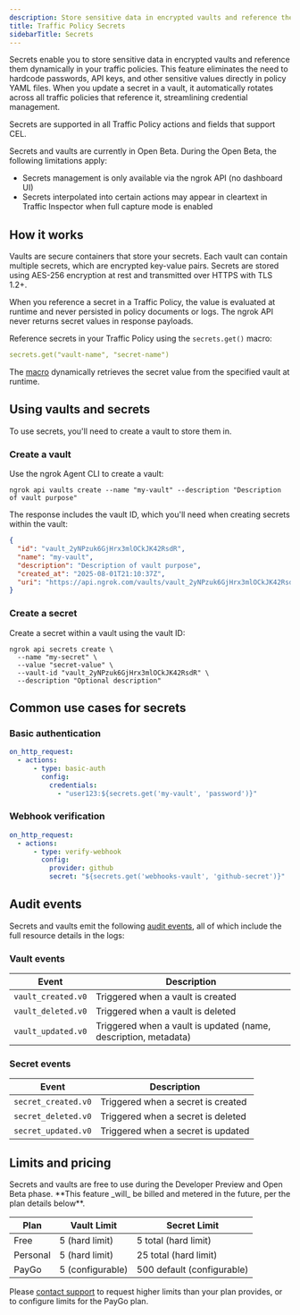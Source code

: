 ```yaml
---
description: Store sensitive data in encrypted vaults and reference them dynamically in your traffic policies.
title: Traffic Policy Secrets
sidebarTitle: Secrets
---
```


Secrets enable you to store sensitive data in encrypted vaults and reference them dynamically in your traffic policies.
This feature eliminates the need to hardcode passwords, API keys, and other sensitive values directly in policy YAML files.
When you update a secret in a vault, it automatically rotates across all traffic policies that reference it, streamlining credential management.

Secrets are supported in all Traffic Policy actions and fields that support CEL.

<Info>
Secrets and vaults are currently in Open Beta.
During the Open Beta, the following limitations apply:

- Secrets management is only available via the ngrok API (no dashboard UI)
- Secrets interpolated into certain actions may appear in cleartext in Traffic Inspector when full capture mode is enabled
</Info>

## How it works

Vaults are secure containers that store your secrets.
Each vault can contain multiple secrets, which are encrypted key-value pairs.
Secrets are stored using AES-256 encryption at rest and transmitted over HTTPS with TLS 1.2+.

When you reference a secret in a Traffic Policy, the value is evaluated at runtime and never persisted in policy documents or logs.
The ngrok API never returns secret values in response payloads.

Reference secrets in your Traffic Policy using the `secrets.get()` macro:

```yaml
secrets.get("vault-name", "secret-name")
```

The [macro](https://ngrok.com/docs/traffic-policy/macros/#secretsgetstring-string---string) dynamically retrieves the secret value from the specified vault at runtime.

## Using vaults and secrets

To use secrets, you'll need to create a vault to store them in.

### Create a vault

Use the ngrok Agent CLI to create a vault:

```shell
ngrok api vaults create --name "my-vault" --description "Description of vault purpose"
```

The response includes the vault ID, which you'll need when creating secrets within the vault:

```json
{
  "id": "vault_2yNPzuk6GjHrx3mlOCkJK42RsdR",
  "name": "my-vault",
  "description": "Description of vault purpose",
  "created_at": "2025-08-01T21:10:37Z",
  "uri": "https://api.ngrok.com/vaults/vault_2yNPzuk6GjHrx3mlOCkJK42RsdR"
}
```

### Create a secret

Create a secret within a vault using the vault ID:

```shell
ngrok api secrets create \
  --name "my-secret" \
  --value "secret-value" \
  --vault-id "vault_2yNPzuk6GjHrx3mlOCkJK42RsdR" \
  --description "Optional description"
```

## Common use cases for secrets

### Basic authentication

```yaml
on_http_request:
  - actions:
      - type: basic-auth
        config:
          credentials:
            - "user123:${secrets.get('my-vault', 'password')}"
```

### Webhook verification

```yaml
on_http_request:
  - actions:
      - type: verify-webhook
        config:
          provider: github
          secret: "${secrets.get('webhooks-vault', 'github-secret')}"
```

## Audit events

Secrets and vaults emit the following [audit events](/obs/events/reference/#audit-events), all of which include the full resource details in the logs:

### Vault events

| Event              | Description                                                     |
| ------------------ | --------------------------------------------------------------- |
| `vault_created.v0` | Triggered when a vault is created                               |
| `vault_deleted.v0` | Triggered when a vault is deleted                               |
| `vault_updated.v0` | Triggered when a vault is updated (name, description, metadata) |

### Secret events

| Event               | Description                        |
| ------------------- | ---------------------------------- |
| `secret_created.v0` | Triggered when a secret is created |
| `secret_deleted.v0` | Triggered when a secret is deleted |
| `secret_updated.v0` | Triggered when a secret is updated |

## Limits and pricing

<Warning>
Secrets and vaults are free to use during the Developer Preview and Open Beta phase.
**This feature _will_ be billed and metered in the future, per the plan details below**.
</Warning>

| Plan     | Vault Limit      | Secret Limit               |
| -------- | ---------------- | -------------------------- |
| Free     | 5 (hard limit)   | 5 total (hard limit)       |
| Personal | 5 (hard limit)   | 25 total (hard limit)      |
| PayGo    | 5 (configurable) | 500 default (configurable) |

Please [contact support](mailto:support@ngrok.com) to request higher limits than your plan provides, or to configure limits for the PayGo plan.
